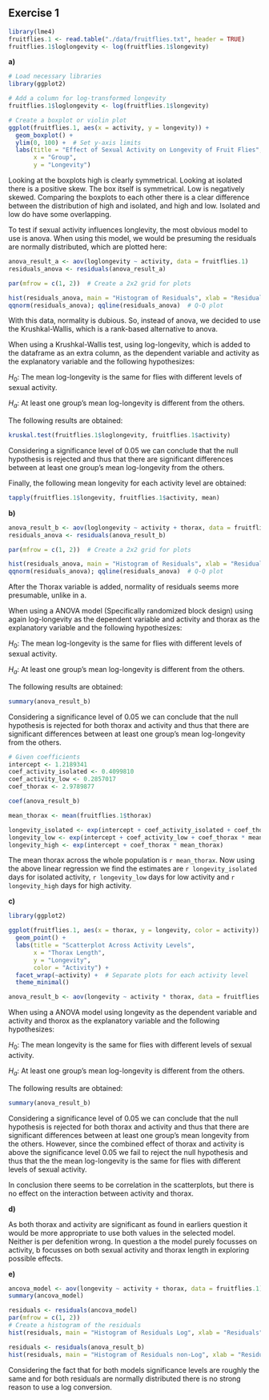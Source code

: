 ## Exercise 1
```{r include=FALSE}
library(lme4) 
fruitflies.1 <- read.table("./data/fruitflies.txt", header = TRUE)
fruitflies.1$loglongevity <- log(fruitflies.1$longevity)
```

**a)**

```{r echo=FALSE}
# Load necessary libraries
library(ggplot2)

# Add a column for log-transformed longevity
fruitflies.1$loglongevity <- log(fruitflies.1$longevity)

# Create a boxplot or violin plot
ggplot(fruitflies.1, aes(x = activity, y = longevity)) +
  geom_boxplot() +
  ylim(0, 100) +  # Set y-axis limits
  labs(title = "Effect of Sexual Activity on Longevity of Fruit Flies",
       x = "Group",
       y = "Longevity")
```

Looking at the boxplots high is clearly symmetrical. Looking at isolated there is a positive skew. The box itself is symmetrical. Low is negatively skewed. Comparing the boxplots to each other there is a clear difference between the distribution of high and isolated, and high and low. Isolated and low do have some overlapping.

To test if sexual activity influences longlevity, the most obvious model to use is anova. When using this model, we would be presuming the residuals are normally distributed, which are plotted here:

```{r echo=FALSE}
anova_result_a <- aov(loglongevity ~ activity, data = fruitflies.1)
residuals_anova <- residuals(anova_result_a)

par(mfrow = c(1, 2))  # Create a 2x2 grid for plots

hist(residuals_anova, main = "Histogram of Residuals", xlab = "Residuals")  # Histogram
qqnorm(residuals_anova); qqline(residuals_anova)  # Q-Q plot
```

With this data, normality is dubious. So, instead of anova, we decided to use the Krushkal-Wallis, which is a rank-based alternative to anova.

When using a Krushkal-Wallis test, using log-longevity, which is added to the dataframe as an extra column, as the dependent variable and activity as the explanatory variable and the following hypothesizes:

$H_0$: The mean log-longevity is the same for flies with different levels of sexual activity.

$H_a$: At least one group's mean log-longevity is different from the others.

The following results are obtained:


```{r echo=FALSE}
kruskal.test(fruitflies.1$loglongevity, fruitflies.1$activity)
```

Considering a significance level of 0.05 we can conclude that the null hypothesis is rejected and thus that there are significant differences between at least one group's mean log-longevity from the others.

Finally, the following mean longevity for each activity level are obtained:
```{r}
tapply(fruitflies.1$longevity, fruitflies.1$activity, mean)
```
**b)**

```{r echo=FALSE}
anova_result_b <- aov(loglongevity ~ activity + thorax, data = fruitflies.1)
residuals_anova <- residuals(anova_result_b)

par(mfrow = c(1, 2))  # Create a 2x2 grid for plots

hist(residuals_anova, main = "Histogram of Residuals", xlab = "Residuals")  # Histogram
qqnorm(residuals_anova); qqline(residuals_anova)  # Q-Q plot

```
After the Thorax variable is added, normality of residuals seems more presumable, unlike in a.

When using a ANOVA model (Specifically randomized block design) using again log-longevity as the dependent variable and activity and thorax as the explanatory variable and the following hypothesizes:

$H_0$: The mean log-longevity is the same for flies with different levels of sexual activity.

$H_a$: At least one group's mean log-longevity is different from the others.

The following results are obtained:
```{r echo=FALSE}
summary(anova_result_b)
```
Considering a significance level of 0.05 we can conclude that the null hypothesis is rejected for both thorax and activity and thus that there are significant differences between at least one group's mean log-longevity from the others.

```{r echo=FALSE}
# Given coefficients
intercept <- 1.2189341
coef_activity_isolated <- 0.4099810
coef_activity_low <- 0.2857017
coef_thorax <- 2.9789877
```

```{r}
coef(anova_result_b)
```

```{r}
mean_thorax <- mean(fruitflies.1$thorax)

longevity_isolated <- exp(intercept + coef_activity_isolated + coef_thorax * mean_thorax)
longevity_low <- exp(intercept + coef_activity_low + coef_thorax * mean_thorax)
longevity_high <- exp(intercept + coef_thorax * mean_thorax)
```

The mean thorax across the whole population is `r mean_thorax`. Now using the above linear regression we find the estimates are `r longevity_isolated` days for isolated activity, `r longevity_low` days for low activity and `r longevity_high` days for high activity.

**c)**


```{r echo=FALSE}

library(ggplot2)

ggplot(fruitflies.1, aes(x = thorax, y = longevity, color = activity)) +
  geom_point() +
  labs(title = "Scatterplot Across Activity Levels",
       x = "Thorax Length",
       y = "Longevity",
       color = "Activity") +
  facet_wrap(~activity) +  # Separate plots for each activity level
  theme_minimal()

anova_result_b <- aov(longevity ~ activity * thorax, data = fruitflies.1)

```

When using a ANOVA model using longevity as the dependent variable and activity and thorox as the explanatory variable and the following hypothesizes:

$H_0$: The mean longevity is the same for flies with different levels of sexual activity.

$H_a$: At least one group's mean log-longevity is different from the others.

The following results are obtained:
```{r echo=FALSE}
summary(anova_result_b)
```

Considering a significance level of 0.05 we can conclude that the null hypothesis is rejected for both thorax and activity and thus that there are significant differences between at least one group's mean longevity from the others. However, since the combined effect of thorax and activity is above the significance level 0.05 we fail to reject the null hypothesis and thus that the the mean log-longevity is the same for flies with different levels of sexual activity.

In conclusion there seems to be correlation in the scatterplots, but there is no effect on the interaction between activity and thorax.

**d)**


As both thorax and activity are significant as found in earliers question it would be more appropriate to use both values in the selected model. Neither is per defenition wrong. In question a the model purely focusses on activity, b focusses on both sexual activity and thorax length in exploring possible effects.

**e)**

```{r echo=FALSE}
ancova_model <- aov(longevity ~ activity + thorax, data = fruitflies.1)
summary(ancova_model)
```

```{r echo=FALSE}
residuals <- residuals(ancova_model)
par(mfrow = c(1, 2))
# Create a histogram of the residuals
hist(residuals, main = "Histogram of Residuals Log", xlab = "Residuals", ylab = "Frequency", col = "lightblue", border = "black")

residuals <- residuals(anova_result_b)
hist(residuals, main = "Histogram of Residuals non-Log", xlab = "Residuals", ylab = "Frequency", col = "lightblue", border = "black")
```

Considering the fact that for both models significance levels are roughly the same and for both residuals are normally distributed there is no strong reason to use a log conversion. 